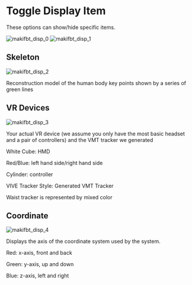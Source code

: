 # Toggle Display Item

These options can show/hide specific items.

![makifbt_disp_0](image/guide_makifbt/6.jpg#pic_center)
![makifbt_disp_1](image/guide_makifbt/13.jpg#pic_center)

## Skeleton

![makifbt_disp_2](image/guide_makifbt/13-1.jpg#pic_center)

Reconstruction model of the human body key points shown by a series of green lines

## VR Devices

![makifbt_disp_3](image/guide_makifbt/13-2.jpg#pic_center)

Your actual VR device (we assume you only have the most basic headset and a pair of controllers) and the VMT tracker we generated

White Cube: HMD

Red/Blue: left hand side/right hand side

Cylinder: controller

VIVE Tracker Style: Generated VMT Tracker

Waist tracker is represented by mixed color

## Coordinate

![makifbt_disp_4](image/guide_makifbt/13-3.jpg#pic_center)

Displays the axis of the coordinate system used by the system.

Red: x-axis, front and back

Green: y-axis, up and down

Blue: z-axis, left and right